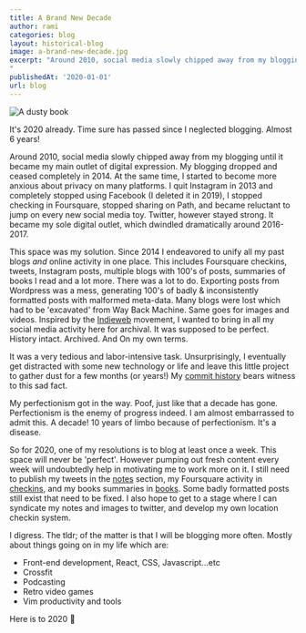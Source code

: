 ```yaml
---
title: A Brand New Decade
author: rami
categories: blog
layout: historical-blog
image: a-brand-new-decade.jpg
excerpt: "Around 2010, social media slowly chipped away from my blogging until it became my main outlet of digital expression. My blogging dropped and ceased completely in 2014. At the same time, I started to become more anxious about privacy on many platforms.  I quit Instagram in 2013 and completely stopped using Facebook (I deleted it in 2019), I stopped checking in Foursquare, stopped sharing on Path, and became reluctant to jump on every new social media toy. Twitter, however stayed strong. It became my sole digital outlet, which dwindled dramatically around 2016-2017.
" 
publishedAt: '2020-01-01'
url: blog
---
```


![A dusty book](/assets/images/content/blog/a-brand-new-decade.jpg)

It's 2020 already. Time sure has passed since I neglected blogging. Almost 6 years!

Around 2010, social media slowly chipped away from my blogging until it became my main outlet of digital expression. My blogging dropped and ceased completely in 2014. At the same time, I started to become more anxious about privacy on many platforms.  I quit Instagram in 2013 and completely stopped using Facebook (I deleted it in 2019), I stopped checking in Foursquare, stopped sharing on Path, and became reluctant to jump on every new social media toy. Twitter, however stayed strong. It became my sole digital outlet, which dwindled dramatically around 2016-2017.

This space was my solution. Since 2014 I endeavored to unify all my past blogs _and_ online activity in one place. This includes Foursquare checkins, tweets, Instagram posts, multiple blogs with 100's of posts, summaries of books I read and a lot more. There was a lot to do. Exporting posts from Wordpress was a mess, generating 100's of badly & inconsistently formatted posts with malformed meta-data. Many blogs were lost which had to be 'excavated' from Way Back Machine. Same goes for images and videos. Inspired by the [Indieweb](https://indieweb.org) movement, I wanted to bring in all my social media activity here for archival. It was supposed to be perfect. History intact. Archived. And On my own terms.

It was a very tedious and labor-intensive task. Unsurprisingly, I eventually get distracted with some new technology or life and leave this little project to gather dust for a few months (or years!) My [commit history](https://github.com/rtaibah/jekyll-blog/commits/master) bears witness to this sad fact.

My perfectionism got in the way. Poof, just like that a decade has gone. Perfectionism is the enemy of progress indeed. I am almost embarrassed to admit this. A decade! 10 years of limbo because of perfectionism. It's a disease.

So for 2020, one of my resolutions is to blog at least once a week. This space will never be 'perfect'. However pumping out fresh content every week will undoubtedly help in motivating me to work more on it. I still need to publish my tweets in the [notes](/notes) section, my Foursquare activity in [checkins](/checkins), and my books summaries in [books](/books). Some badly formatted posts still exist that need to be fixed. I also hope to get to a stage where I can syndicate my notes and images to twitter, and develop my own location checkin system.

I digress. The tldr; of the matter is that I will be blogging more often. Mostly about things going on in my life which are:

- Front-end development, React, CSS, Javascript...etc
- Crossfit
- Podcasting
- Retro video games
- Vim productivity and tools

Here is to 2020 🎉
